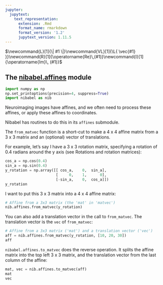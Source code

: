 ```yaml
---
jupyter:
  jupytext:
    text_representation:
      extension: .Rmd
      format_name: rmarkdown
      format_version: '1.2'
      jupytext_version: 1.11.5
---
```


$\newcommand{L}[1]{\| #1 \|}\newcommand{VL}[1]{\L{ \vec{#1} }}\newcommand{R}[1]{\operatorname{Re}\,(#1)}\newcommand{I}[1]{\operatorname{Im}\, (#1)}$

## The [nibabel.affines](http://nipy.org/nibabel/reference/nibabel.affines.html#module-nibabel.affines) module

```python
import numpy as np
np.set_printoptions(precision=4, suppress=True)
import nibabel as nib
```

Neuroimaging images have affines, and we often need to process these
affines, or apply these affines to coordinates.

Nibabel has routines to do this in its `affines` submodule.

The `from_matvec` function is a short-cut to make a 4 x 4 affine matrix from
a 3 x 3 matrix and an (optional) vector of translations.

For example, let’s say I have a 3 x 3 rotation matrix, specifying a rotation
of 0.4 radians around the y axis (see Rotations and rotation matrices):

```python
cos_a = np.cos(0.4)
sin_a = np.sin(0.4)
y_rotation = np.array([[ cos_a,    0,  sin_a],
                       [     0,    1,      0],
                       [-sin_a,    0,  cos_a]])
y_rotation
```

I want to put this 3 x 3 matrix into a 4 x 4 affine matrix:

```python
# Affine from a 3x3 matrix (the 'mat' in 'matvec')
nib.affines.from_matvec(y_rotation)
```

You can also add a translation vector in the call to `from_matvec`.  The
translation vector is the `vec` of `from_matvec`:

```python
# Affine from a 3x3 matrix ('mat') and a translation vector ('vec')
aff = nib.affines.from_matvec(y_rotation, [10, 20, 30])
aff
```

`nibabel.affines.to_matvec` does the reverse operation.  It splits the
affine matrix into the top left 3 x 3 matrix, and the translation vector from
the last column of the affine:

```python
mat, vec = nib.affines.to_matvec(aff)
mat
vec
```

<!-- vim:ft=rst -->
<!-- Course -->
<!-- BIC -->
<!-- Python distributions -->
<!-- Version control -->
<!-- Editors -->
<!-- Python and common libraries -->
<!-- IPython -->
<!-- Virtualenv and helpers -->
<!-- Pypi and packaging -->
<!-- Mac development -->
<!-- Windows development -->
<!-- Nipy and friends -->
<!-- FMRI datasets -->
<!-- Languages -->
<!-- Imaging software -->
<!-- Installation -->
<!-- Tutorials -->
<!-- MB tutorials -->
<!-- Ideas -->
<!-- Psych-214 -->
<!-- People -->
<!-- Licenses -->
<!-- Neuroimaging stuff -->
<!-- OpenFMRI projects -->
<!-- Unix -->
<!-- Substitutions -->
